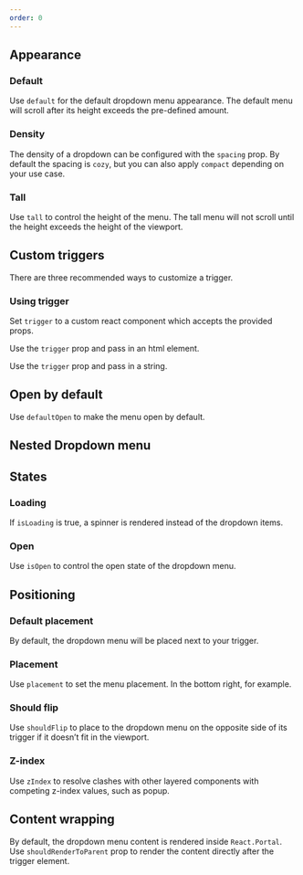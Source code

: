 ```yaml
---
order: 0
---
```



## Appearance

### Default

Use `default` for the default dropdown menu appearance. The default menu will scroll after its height exceeds the pre-defined amount.

<Example
  Component={DropdownMenuDefault}
  packageName="@atlaskit/dropdown-menu"
/>

### Density

The density of a dropdown can be configured with the `spacing` prop. By default the spacing is `cozy`, but you can also apply `compact` depending on your use case.

<Example
  Component={DropdownMenuDensity}
  packageName="@atlaskit/dropdown-menu"
/>

### Tall

Use `tall` to control the height of the menu. The tall menu will not scroll until the height exceeds the height of the viewport.

<Example Component={DropdownMenuTall} packageName="@atlaskit/dropdown-menu" />

## Custom triggers

There are three recommended ways to customize a trigger.

### Using trigger

Set `trigger` to a custom react component which accepts the provided props.

<Example
  Component={DropdownMenuCustomTriggerButton}
  packageName="@atlaskit/dropdown-menu"
/>

Use the `trigger` prop and pass in an html element.

<Example
  Component={DropdownMenuCustomTrigger}
  packageName="@atlaskit/dropdown-menu"
/>

Use the `trigger` prop and pass in a string.

<Example
  Component={DropdownMenuDefault}
  packageName="@atlaskit/dropdown-menu"
/>

## Open by default

Use `defaultOpen` to make the menu open by default.

<Example
  Component={DropdownMenuDefaultOpen}
  packageName="@atlaskit/dropdown-menu"
/>

## Nested Dropdown menu

<Example Component={DropdownMenuNested} packageName="@atlaskit/dropdown-menu" />

## States

### Loading

If `isLoading` is true, a spinner is rendered instead of the dropdown items.

<Example
  Component={DropdownMenuLoading}
  packageName="@atlaskit/dropdown-menu"
/>

### Open

Use `isOpen` to control the open state of the dropdown menu.

<Example Component={DropdownMenuOpen} packageName="@atlaskit/dropdown-menu" />

## Positioning

### Default placement

By default, the dropdown menu will be placed next to your trigger.

<Example
  Component={DropdownMenuPlacementDefault}
  packageName="@atlaskit/dropdown-menu"
/>

### Placement

Use `placement` to set the menu placement. In the bottom right, for example.

<Example
  Component={DropdownMenuPlacement}
  packageName="@atlaskit/dropdown-menu"
/>

### Should flip

Use `shouldFlip` to place to the dropdown menu on the opposite side of its trigger if it doesn’t fit in the viewport.

<Example
  Component={DropdownMenuShouldFlip}
  packageName="@atlaskit/dropdown-menu"
/>

### Z-index

Use `zIndex` to resolve clashes with other layered components with competing z-index values, such as popup.

<Example Component={DropdownMenuZIndex} packageName="@atlaskit/dropdown-menu" />

## Content wrapping

By default, the dropdown menu content is rendered inside `React.Portal`. Use `shouldRenderToParent` prop to render the content directly after the trigger element.

<Example
  Component={DropdownMenuWithoutPortal}
  packageName="@atlaskit/dropdown-menu"
/>
